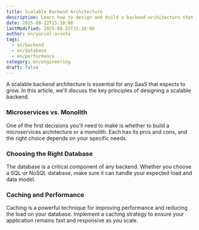 ```yaml
---
title: Scalable Backend Architecture
description: Learn how to design and build a backend architecture that can scale with your growing SaaS.
date: 2025-08-22T15:10:00
lastModified: 2025-08-22T15:10:00
author: en/yuniel-acosta
tags:
  - en/backend
  - en/database
  - en/performance
category: en/engineering
draft: false
---
```


A scalable backend architecture is essential for any SaaS that expects to grow. In this article, we'll discuss the key principles of designing a scalable backend.

### Microservices vs. Monolith

One of the first decisions you'll need to make is whether to build a microservices architecture or a monolith. Each has its pros and cons, and the right choice depends on your specific needs.

### Choosing the Right Database

The database is a critical component of any backend. Whether you choose a SQL or NoSQL database, make sure it can handle your expected load and data model.

### Caching and Performance

Caching is a powerful technique for improving performance and reducing the load on your database. Implement a caching strategy to ensure your application remains fast and responsive as you scale.
